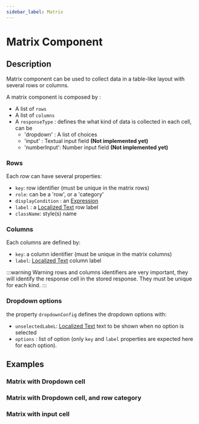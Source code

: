 ```yaml
---
sidebar_label: Matrix
---
```


# Matrix Component

## Description 

Matrix component can be used to collect data in a table-like layout with several rows or columns.

A matrix component is composed by :

- A list of `rows`
- A list of `columns`
- A `responseType` : defines the what kind of data is collected in each cell, can be 
    - 'dropdown' : A list of choices
    - 'input' : Textual input field **(Not implemented yet)**
    - 'numberInput': Number input field **(Not implemented yet)**

### Rows

Each *row* can have several properties:
 - `key`: row identifier (must be unique in the matrix rows)
 - `role`: can be a 'row', or a 'category'
 - `displayCondition` : an [Expression](../expression)
 - `label` : a [Localized Text](../../../general/concepts#localized) row label 
 - `className`: style(s) name

### Columns

Each columns are defined by:
- `key`: a column identifier (must be unique in the matrix columns)
- `label`: [Localized Text](/general/concepts#localized) column label

:::warning Warning
rows and columns identifiers are very important, they will identify the response cell in the stored response. They must be unique for each kind.
:::

### Dropdown options

 the property `dropdownConfig` defines the dropdown options with:

 - `unselectedLabeL`: [Localized Text](/general/concepts#localized) text to be shown when no option is selected
 - `options` : list of option (only `key` and `label` properties are expected here for each option).

## Examples

### Matrix with Dropdown cell

<SurveyComponent name="MatrixDropDownItem"/>

### Matrix with Dropdown cell, and row category

<SurveyComponent name="MatrixDropDownCategoryItem"/>

### Matrix with input cell

<SurveyComponent name="MatrixInputItem"/>
